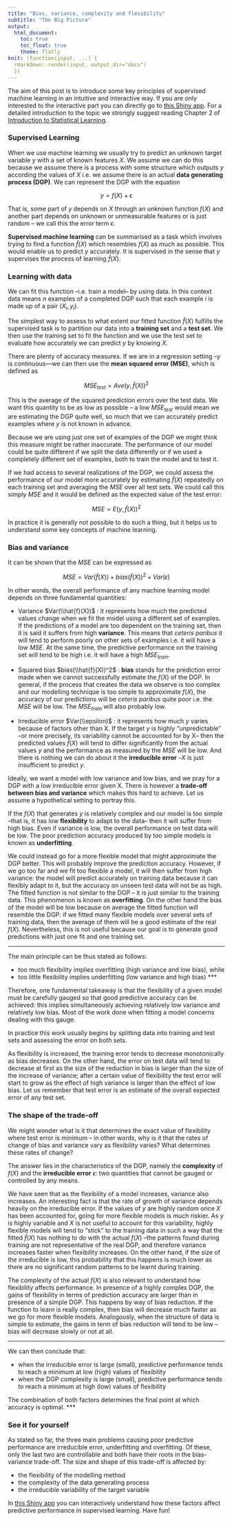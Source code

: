 ```yaml
---
title: "Bias, variance, complexity and flexibility"
subtitle: "The Big Picture"
output: 
  html_document:
    toc: true
    toc_float: true
    theme: flatly
knit: (function(input, ...) {
  rmarkdown::render(input, output_dir="docs") 
  })
---
```


The aim of this post is to introduce some key principles of supervised machine learning in an intuitive and interactive way. If you are only interested to the interactive part you can directly go to [this Shiny app](...). For a detailed introduction to the topic we strongly suggest reading Chapter 2 of [Introduction to Statistical Learning](http://faculty.marshall.usc.edu/gareth-james/ISL/ISLR%20Seventh%20Printing.pdf).

### Supervised Learning

When we use machine learning we usually try to predict an unknown target variable $y$ with a set of known features $X$. We assume we can do this because we assume there is a process with some structure which outputs $y$ according the values of $X$ i.e. we assume there is an actual **data generating process (DGP)**. We can represent the DGP with the equation 

$$y = f(X) + \epsilon$$ 

That is, some part of $y$ depends on $X$ through an unknown function $f(X)$ and another part depends on unknown or unmeasurable features or is just random – we call this the error term $\epsilon$. 

**Supervised machine learning** can be summarised as a task which involves trying to find a function $\hat{f}(X)$ which resembles $f(X)$ as much as possible. This would enable us to predict $y$ accurately. It is supervised in the sense that $y$ supervises the process of learning $\hat{f}(X)$.

### Learning with data

We can fit this function --i.e. train a model-- by using data. In this context data means $n$ examples of a completed DGP such that each example $i$ is made up of a pair $(X_i, y_i)$.  

The simplest way to assess to what extent our fitted function $\hat{f}(X)$ fulfills the supervised task is to partition our data into a **training set** and a **test set**. We then use the training set to fit the function and we use the test set to evaluate how accurately we can predict $y$ by knowing $X$.  

There are plenty of accuracy measures. If we are in a regression setting --$y$ is continuous—we can then use the **mean squared error (MSE)**, which is defined as 

$$MSE_{test} = Ave(y, \hat{f}(X)) ^2$$

This is the average of the squared prediction errors over the test data. We want this quantity to be as low as possible – a low $MSE_{test}$ would mean we are estimating the DGP quite well, so much that we can accurately predict examples where $y$ is not known in advance.   

Because we are using just one set of examples of the DGP we might think this measure might be rather inaccurate. The performance of our model could be quite different if we split the data differently or if we used a completely different set of examples, both to train the model and to test it.

If we had access to several realizations of the DGP, we could assess the performance of our model more accurately by estimating $\hat{f}(X)$ repeatedly on each training set and averaging the $MSE$ over all test sets. We could call this simply $MSE$ and it would be defined as the expected value of the test error:

$$MSE = E(y, \hat{f}(X)) ^2$$

In practice it is generally not possible to do such a thing, but it helps us to understand some key concepts of machine learning. 

### Bias and variance

It can be shown that the $MSE$ can be expressed as 

$$ MSE =  Var(\hat{f}(X)) + bias(\hat{f}(X))^2 + Var(\epsilon) $$ 

In other words, the overall performance of any machine learning model depends on three fundamental quantities:

-	Variance $Var(\\hat{f}(X))$ : it represents how much the predicted values change when we fit the model using a different set of examples. If the predictions of a model are too dependent on the training set, then it is said it suffers from high **variance**. This means that *ceteris paribus* it will tend to perform poorly on other sets of examples i.e. it will have a low $MSE$. At the same time, the predictive performance on the training set will tend to be high i.e. it will have a high $MSE_{train}$. 

-	Squared bias $bias(\\hat{f}(X))^2$ : **bias** stands for the prediction error made when we cannot successfully estimate the $f(X)$ of the DGP. In general, if the process that creates the data we observe is too complex and our modelling technique is too simple to approximate $f(X)$, the accuracy of our predictions will be *ceteris paribus* quite poor i.e. the $MSE$ will be low. The $MSE_{train}$ will also probably low.

-	Irreducible error $Var(\\epsilon)$ : it represents how much $y$ varies because of factors other than X. If the target $y$ is highly "unpredictable" --or more precisely, its variability cannot be accounted for by X-- then the predicted values $\hat{f}(X)$ will tend to differ significantly from the actual values $y$ and the performance as measured by the $MSE$ will be low. And there is nothing we can do about it the **irreducible error** --$X$ is just insufficient to predict $y$.  

Ideally, we want a model with low variance and low bias, and we pray for a DGP with a low irreducible error given X. There is however a **trade-off between bias and variance** which makes this hard to achieve. Let us assume a hypothetical setting to portray this.  

If the $f(X)$ that generates $y$ is relatively complex and our model is too simple --that is, it has low **flexibility** to adapt to the data-- then it will suffer from high bias. Even if variance is low, the overall performance on test data will be low. The poor prediction accuracy produced by too simple models is known as **underfitting**.  

We could instead go for a more flexible model that might approximate the DGP better. This will probably improve the prediction accuracy. However, if we go too far and we fit too flexible a model, it will then suffer from high variance: the model will predict accurately on training data because it can flexibly adapt to it, but the accuracy on unseen test data will not be as high. The fitted function is not similar to the DGP -- it is just similar to the training data. This phenomenon is known as **overfitting**. On the other hand the bias of the model will be low because on average the fitted function will resemble the DGP: if we fitted many flexible models over several sets of training data, then the average of them will be a good estimate of the real $f(X)$. Nevertheless, this is not useful because our goal is to generate good predictions with just one fit and one training set. 

***
The main principle can be thus stated as follows: 

-	too much flexibility implies overfitting (high variance and low bias), while
-	too little flexibility implies underfitting (low variance and high bias)
***

Therefore, one fundamental takeaway is that the flexibility of a given model must be carefully gauged so that good predictive accuracy can be achieved: this implies simultaneously achieving relatively low variance and relatively low bias. Most of the work done when fitting a model concerns dealing with this gauge.  

In practice this work usually begins by splitting data into training and test sets and assessing the error on both sets.  

As flexibility is increased, the training error tends to decrease monotonically as bias decreases. On the other hand, the error on test data will tend to decrease at first as the size of the reduction in bias is larger than the size of the increase of variance; after a certain value of flexibility the test error will start to grow as the effect of high variance is larger than the effect of low bias. Let us remember that test error is an estimate of the overall expected error of any test set.  

### The shape of the trade-off

We might wonder what is it that determines the exact value of flexibility where test error is minimum – in other words, why is it that the rates of change of bias and variance vary as flexibility varies? What determines these rates of change? 

The answer lies in the characteristics of the DGP, namely the **complexity** of $f(X)$ and the **irreducible error** $\epsilon$: two quantities that cannot be gauged or controlled by any means.  

We have seen that as the flexibility of a model increases, variance also increases. An interesting fact is that the rate of growth of variance depends heavily on the irreducible error. If the values of $y$ are highly random once $X$ has been accounted for, going for more flexible models is much riskier. As $y$ is highly variable and $X$ is not useful to account for this variability, highly flexible models will tend to "stick" to the training data in such a way that the fitted $\hat{f}(X)$ has nothing to do with the actual $f(X)$ --the patterns found during training are not representative of the real DGP, and therefore variance increases faster when flexibility increases. On the other hand, if the size of the irreducible is low, this probability that this happens is much lower as there are no significant random patterns to be learnt during training.  

The complexity of the actual $f(X)$ is also relevant to understand how flexibility affects performance. In presence of a highly complex DGP, the gains of flexibility in terms of prediction accuracy are larger than in presence of a simple DGP. This happens by way of bias reduction. If the function to learn is really complex, then bias will decrease much faster as we go for more flexible models. Analogously, when the structure of data is simple to estimate, the gains in term of bias reduction will tend to be low --bias will decrease slowly or not at all.

***
We can then conclude that:

- when the irreducible error is large (small), predictive performance tends to reach a minimum at low (high) values of flexibility
- when the DGP complexity is large (small), predictive performance tends to reach a minimum at high (low) values of flexibility

The combination of both factors determines the final point at which accuracy is optimal.
***

### See it for yourself

As stated so far, the three main problems causing poor predictive performance are irreducible error, underfitting and overfitting. Of these, only the last two are controllable and both have their roots in the bias-variance trade-off. The size and shape of this trade-off is affected by:

- the flexibility of the modelling method
- the complexity of the data generating process
- the irreducible variability of the target variable

In [this Shiny app](XXX) you can interactively understand how these factors affect predictive performance in supervised learning. Have fun!

